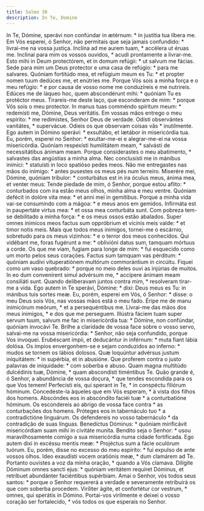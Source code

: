 ```yaml
---
title: Salmo 30
description: In Te, Domine
---
```


<div class="side-by-side not-content">
  <span class="text-justify">
    In Te, Dómine, sperávi non confúndar in ætérnum: * in justítia tua líbera
    me.
  </span>
  <span class="text-justify">
    Em Vós esperei, ó Senhor, não permitais que seja jamais confundido: *
    livrai-me na vossa justiça.
  </span>
  <span class="text-justify">
    Inclína ad me aurem tuam, * accélera ut éruas me.
  </span>
  <span class="text-justify">
    Inclinai para mim os vossos ouvidos, * acudi prontamente a livrar-me.
  </span>
  <span class="text-justify">
    Esto mihi in Deum protectórem, et in domum refúgii: * ut salvum me fácias.
  </span>
  <span class="text-justify">
    Sede para mim um Deus protector e uma casa de refúgio: * para me salvares.
  </span>
  <span class="text-justify">
    Quóniam fortitúdo mea, et refúgium meum es Tu: * et propter nomen tuum
    dedúces me, et enútries me.
  </span>
  <span class="text-justify">
    Porque Vós sois a minha força e o meu refúgio: * e por causa de vosso nome
    me conduzíreis e me nutrireis.
  </span>
  <span class="text-justify">
    Edúces me de láqueo hoc, quem abscondérunt mihi: * quóniam Tu es protéctor
    meus.
  </span>
  <span class="text-justify">
    Tirareis-me deste laço, que esconderam de mim: * porque Vós sois o meu
    protector.
  </span>
  <span class="text-justify">
    In manus tuas comméndo spíritum meum: * redemísti me, Dómine, Deus
    veritátis.
  </span>
  <span class="text-justify">
    Em vossas mãos entrego o meu espírito: * me redimistes, Senhor Deus de
    verdade.
  </span>
  <span class="text-justify">Odísti observántes vanitátes, * supervácue.</span>
  <span class="text-justify">
    Odieis os que observam coisas vãs * inutilmente.
  </span>
  <span class="text-justify">
    Ego autem in Dómino sperávi: * exsultábo, et lætábor in misericórdia tua.
  </span>
  <span class="text-justify">
    Eu, porém, esperei no Senhor: * exultar-me-ei e alegrar-me-ei na vossa
    misericórdia.
  </span>
  <span class="text-justify">
    Quóniam respexísti humilitátem meam, * salvásti de necessitátibus ánimam
    meam.
  </span>
  <span class="text-justify">
    Porque considerastes o meu abatimento, * salvastes das angústias a minha
    alma.
  </span>
  <span class="text-justify">
    Nec conclusísti me in mánibus inimíci: * statuísti in loco spatióso pedes
    meos.
  </span>
  <span class="text-justify">
    Não me entregastes nas mãos do inimigo: * antes pusestes os meus pés num
    terreiro.
  </span>
  <span class="text-justify">
    Miserére mei, Dómine, quóniam tríbulor: * conturbátus est in ira óculus
    meus, ánima mea, et venter meus:
  </span>
  <span class="text-justify">
    Tende piedade de mim, ó Senhor, porque estou aflito: * conturbados com ira
    estão meus olhos, minha alma e meu ventre.
  </span>
  <span class="text-justify">
    Quóniam defécit in dolóre vita mea: * et anni mei in gemítibus.
  </span>
  <span class="text-justify">
    Porque a minha vida vai-se consumindo com a mágoa: * e meus anos em gemidos.
  </span>
  <span class="text-justify">
    Infirmáta est in paupertáte virtus mea: * et ossa mea conturbáta sunt.
  </span>
  <span class="text-justify">
    Com pobreza tem-se debilitado a minha força: * e os meus ossos estão
    abalados.
  </span>
  <span class="text-justify">
    Super omnes inimícos meos factus sum oppróbrium et vicínis meis valde: * et
    timor notis meis.
  </span>
  <span class="text-justify">
    Mais que todos meus inimigos, tornei-me o escárnio, sobretudo para os meus
    vizinhos: * e o terror dos meus conhecidos.
  </span>
  <span class="text-justify">
    Qui vidébant me, foras fugérunt a me: * oblivióni datus sum, tamquam mórtuus
    a corde.
  </span>
  <span class="text-justify">
    Os que me viam, fugiam para longe de mim: * fui esquecido como um morto
    pelos seus corações.
  </span>
  <span class="text-justify">
    Factus sum tamquam vas pérditum: * quóniam audívi vituperatiónem multórum
    commorántium in circúitu.
  </span>
  <span class="text-justify">
    Fiquei como um vaso quebrado: * porque no meio deles ouvi as injúrias de
    muitos.
  </span>
  <span class="text-justify">
    In eo dum convenírent simul advérsum me, * accípere ánimam meam consiliáti
    sunt.
  </span>
  <span class="text-justify">
    Quando deliberavam juntos contra mim, * resolveram tirar-me a vida.
  </span>
  <span class="text-justify">
    Ego autem in Te sperávi, Dómine: * dixi: Deus meus es Tu: in mánibus tuis
    sortes meæ.
  </span>
  <span class="text-justify">
    Eu, porém, esperei em Vós, ó Senhor: * disse: o meu Deus sois Vós, nas
    vossas mãos está o meu fado.
  </span>
  <span class="text-justify">
    Éripe me de manu inimicórum meórum, * et a persequéntibus me.
  </span>
  <span class="text-justify">
    Livrai-me das mãos dos meus inimigos, * e dos que me perseguem.
  </span>
  <span class="text-justify">
    Illústra fáciem tuam super servum tuum, salvum me fac in misericórdia tua: *
    Dómine, non confúndar, quóniam invocávi Te.
  </span>
  <span class="text-justify">
    Brilhe a claridade de vossa face sobre o vosso servo, salvai-me na vossa
    misericórdia: * Senhor, não seja confundido, porque Vos invoquei.
  </span>
  <span class="text-justify">
    Erubéscant ímpii, et deducántur in inférnum: * muta fiant lábia dolósa.
  </span>
  <span class="text-justify">
    Os ímpios envergonhem-se e sejam conduzidos ao inferno: * mudos se tornem os
    lábios dolosos.
  </span>
  <span class="text-justify">
    Quæ loquúntur advérsus justum iniquitátem: * in supérbia, et in abusióne.
  </span>
  <span class="text-justify">
    Que proferem contra o justo palavras de iniquidade: * com soberba e abuso.
  </span>
  <span class="text-justify">
    Quam magna multitúdo dulcédinis tuæ, Dómine, * quam abscondísti timéntibus
    Te.
  </span>
  <span class="text-justify">
    Quão grande é, ó Senhor, a abundância de vossa doçura, * que tendes
    escondida para os que Vos temem!
  </span>
  <span class="text-justify">
    Perfecísti eis, qui sperant in Te, * in conspéctu filiórum hóminum.
  </span>
  <span class="text-justify">
    Concedeste-la àqueles que em Vós esperam, * à vista dos filhos dos homens.
  </span>
  <span class="text-justify">
    Abscóndes eos in abscóndito faciéi tuæ * a conturbatióne hóminum.
  </span>
  <span class="text-justify">
    Os escondereis ao abrigo de vossa face contra * as conturbações dos homens.
  </span>
  <span class="text-justify">
    Próteges eos in tabernáculo tuo * a contradictióne linguárum.
  </span>
  <span class="text-justify">
    Os defendereis no vosso tabernáculo * da contradição de suas línguas.
  </span>
  <span class="text-justify">
    Benedíctus Dóminus: * quóniam mirificávit misericórdiam suam mihi in
    civitáte muníta.
  </span>
  <span class="text-justify">
    Bendito seja o Senhor: * usou maravilhosamente comigo a sua misericórdia
    numa cidade fortificada.
  </span>
  <span class="text-justify">
    Ego autem dixi in excéssu mentis meæ: * Projéctus sum a fácie oculórum
    tuórum.
  </span>
  <span class="text-justify">
    Eu, porém, disse no excesso do meu espírito: * fui expulso de ante vossos
    olhos.
  </span>
  <span class="text-justify">
    Ideo exaudísti vocem oratiónis meæ, * dum clamárem ad Te.
  </span>
  <span class="text-justify">
    Portanto ouvistes a voz da minha oração, * quando a Vós clamava.
  </span>
  <span class="text-justify">
    Dilígite Dóminum omnes sancti ejus: * quóniam veritátem requíret Dóminus, et
    retríbuet abundánter faciéntibus supérbiam.
  </span>
  <span class="text-justify">
    Amai o Senhor, vós todos seus santos: * porque o Senhor requererá a verdade
    e severamente retribuirá os que com soberba procedem.
  </span>
  <span class="text-justify">
    Viríliter ágite, et confortétur cor vestrum, * omnes, qui sperátis in
    Dómino.
  </span>
  <span class="text-justify">
    Portai-vos virilmente e deixei o vosso coração ser fortalecido, * vós todos
    os que esperais no Senhor.
  </span>
</div>
